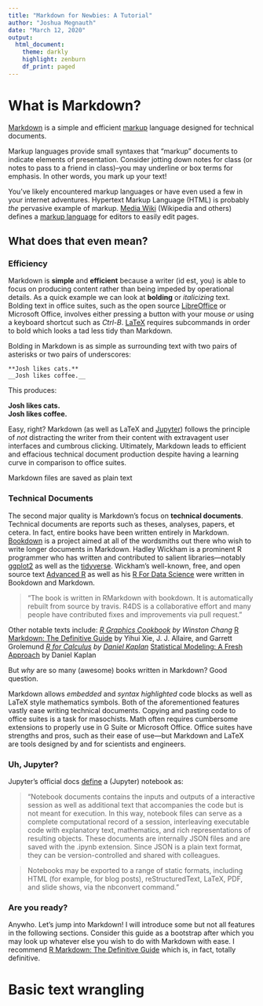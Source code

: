 ---
title: "Markdown for Newbies: A Tutorial"
author: "Joshua Megnauth"
date: "March 12, 2020"
output:
  html_document:
    theme: darkly
    highlight: zenburn
    df_print: paged
---

# What is Markdown?

[Markdown](https://bookdown.org/yihui/rmarkdown/) is a simple and efficient [markup](https://en.wikipedia.org/wiki/Lightweight_markup_language) language designed for technical documents.

Markup languages provide small syntaxes that "markup" documents to indicate elements of presentation. Consider jotting down notes for class (or notes to pass to a friend in class)--you may underline or box terms for emphasis. In other words, you mark up your text!

You've likely encountered markup languages or have even used a few in your internet adventures. Hypertext Markup Language (HTML) is probably _the_ pervasive example of markup. [Media Wiki](https://www.mediawiki.org/wiki/MediaWiki) (Wikipedia and others) defines a [markup language](https://en.wikipedia.org/wiki/Wikipedia:Wiki_Markup_Language) for editors to easily edit pages.

## What does that even mean?

### Efficiency

Markdown is **simple** and **efficient** because a writer (id est, you) is able to focus on producing content rather than being impeded by operational details. As a quick example we can look at **bolding** or _italicizing_ text. Bolding text in office suites, such as the open source [LibreOffice](https://www.libreoffice.org/) or Microsoft Office, involves either pressing a button with your mouse _or_ using a keyboard shortcut such as _Ctrl-B_. [LaTeX](https://www.latex-project.org/) requires subcommands in order to bold which looks a tad less tidy than Markdown.

Bolding in Markdown is as simple as surrounding text with two pairs of asterisks or two pairs of underscores:

```
**Josh likes cats.**  
__Josh likes coffee.__
```

This produces:

**Josh likes cats.**  
__Josh likes coffee.__

Easy, right? Markdown (as well as LaTeX and [Jupyter](https://www.jupyter.org)) follows the principle of _not_ distracting the writer from their content with extravagent user interfaces and cumbrous clicking. Ultimately, Markdown leads to efficient and effacious technical document production despite having a learning curve in comparison to office suites.

Markdown files are saved as plain text

### Technical Documents

The second major quality is Markdown's focus on **technical documents**. Technical documents are reports such as theses, analyses, papers, et cetera. In fact, entire books have been written entirely in Markdown. [Bookdown](https://bookdown.org/) is a project aimed at all of the wordsmiths out there who wish to write longer documents in Markdown. Hadley Wickham is a prominent R programmer who has written and contributed to salient libraries---notably [ggplot2](https://ggplot2.tidyverse.org/) as well as the [tidyverse](https://tidyverse.org/). Wickham's well-known, free, and open source text [Advanced R](http://adv-r.had.co.nz/Introduction.html) as well as his [R For Data Science](https://r4ds.had.co.nz/) were written in Bookdown and Markdown.

>"The book is written in RMarkdown with bookdown. It is automatically rebuilt from source by travis. R4DS is a collaborative effort and many people have contributed fixes and improvements via pull request."

Other notable texts include: 
*[R Graphics Cookbook](https://r-graphics.org/) by Winston Chang
*[R Markdown: The Definitive Guide](https://bookdown.org/yihui/rmarkdown/) by Yihui Xie, J. J. Allaire, and Garrett Grolemund
*[R for Calculus](https://dtkaplan.github.io/RforCalculus/preface.html) by [Daniel Kaplan](https://www.macalester.edu/~kaplan/)
*[Statistical Modeling: A Fresh Approach](https://dtkaplan.github.io/SM2-bookdown/) by Daniel Kaplan

But _why_ are so many (awesome) books written in Markdown? Good question.

Markdown allows _embedded_ and _syntax highlighted_ code blocks as well as LaTeX style mathematics symbols. Both of the aforementioned features vastly ease writing technical documents. Copying and pasting code to office suites is a task for masochists. Math often requires cumbersome extensions to properly use in G Suite or Microsoft Office. Office suites have strengths and pros, such as their ease of use---but Markdown and LaTeX are tools designed by and for scientists and engineers.

### Uh, Jupyter?

Jupyter's official docs [define](https://jupyter-notebook.readthedocs.io/en/latest/notebook.html) a (Jupyter) notebook as:

>"Notebook documents contains the inputs and outputs of a interactive session as well as additional text that accompanies the code but is not meant for execution. In this way, notebook files can serve as a complete computational record of a session, interleaving executable code with explanatory text, mathematics, and rich representations of resulting objects. These documents are internally JSON files and are saved with the .ipynb extension. Since JSON is a plain text format, they can be version-controlled and shared with colleagues.

>Notebooks may be exported to a range of static formats, including HTML (for example, for blog posts), reStructuredText, LaTeX, PDF, and slide shows, via the nbconvert command."

### Are you ready?

Anywho. Let's jump into Markdown! I will introduce some but not all features in the following sections. Consider this guide as a bootstrap after which you may look up whatever else you wish to do with Markdown with ease. I recommend [R Markdown: The Definitive Guide](https://bookdown.org/yihui/rmarkdown/) which is, in fact, totally definitive.

# Basic text wrangling


